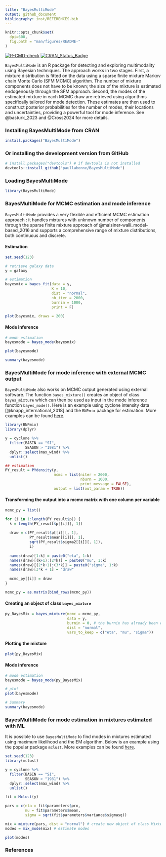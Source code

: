```yaml
---
title: "BayesMultiMode"
output: github_document
bibliography: inst/REFERENCES.bib
---
```


```r
knitr::opts_chunk$set(
  dpi=600,
  fig.path = "man/figures/README-"
)
```

<!-- badges: start -->
[![R-CMD-check](https://github.com/paullabonne/BayesMultiMode/actions/workflows/R-CMD-check.yaml/badge.svg)](https://github.com/paullabonne/BayesMultiMode/actions/workflows/R-CMD-check.yaml)
[![CRAN_Status_Badge](https://www.r-pkg.org/badges/version/BayesMultiMode)](https://cran.r-project.org/package=BayesMultiMode)
<!-- badges: end -->

`BayesMultiMode` is an R package for detecting and exploring multimodality using Bayesian techniques. The approach works in two stages. First, a mixture distribution is fitted on the data using a sparse finite mixture Markov chain Monte Carlo (SFM MCMC) algorithm. The number of mixture components does not have to be known; the size of the mixture is estimated endogenously through the SFM approach. Second, the modes of the estimated mixture in each MCMC draw are retrieved using algorithms specifically tailored for mode detection. These estimates are then used to construct posterior probabilities for the number of modes, their locations and uncertainties, providing a powerful tool for mode inference. See @basturk_2023 and @Cross2024 for more details.

### Installing BayesMultiMode from CRAN
```r
install.packages("BayesMultiMode")
```

### Or installing the development version from GitHub
```r
# install.packages("devtools") # if devtools is not installed 
devtools::install_github("paullabonne/BayesMultiMode")
```

### Loading BayesMultiMode
```r
library(BayesMultiMode)
```

### BayesMultiMode for MCMC estimation and mode inference
`BayesMultiMode` provides a very flexible and efficient MCMC estimation approach : it handles mixtures with unknown number of components through the sparse finite mixture approach of @malsiner-walli_model-based_2016 and supports a comprehensive range of mixture distributions, both continuous and discrete.

#### Estimation
```r
set.seed(123)

# retrieve galaxy data
y = galaxy

# estimation
bayesmix = bayes_fit(data = y,
                     K = 10,
                     dist = "normal",
                     nb_iter = 2000,
                     burnin = 1000,
                     print = F)

plot(bayesmix, draws = 200)
```

#### Mode inference
```r
# mode estimation
bayesmode = bayes_mode(bayesmix)

plot(bayesmode)

summary(bayesmode)
```

### BayesMultiMode for mode inference with external MCMC output
`BayesMultiMode` also works on MCMC output generated using external software. The function `bayes_mixture()` creates an object of class `bayes_mixture` which can then be used as input in the mode inference function `bayes_mode()`. Here is an example using cyclone intensity data [@knapp_international_2018] and the `BNPmix` package for estimation. More examples can be found [here](https://github.com/paullabonne/BayesMultiMode/blob/main/external_comp.md).
```r
library(BNPmix)
library(dplyr)

y = cyclone %>%
  filter(BASIN == "SI",
         SEASON > "1981") %>%
  dplyr::select(max_wind) %>%
  unlist()

## estimation
PY_result = PYdensity(y,
                      mcmc = list(niter = 2000,
                                  nburn = 1000,
                                  print_message = FALSE),
                      output = list(out_param = TRUE))
```

#### Transforming the output into a mcmc matrix with one column per variable
```r
mcmc_py = list()

for (i in 1:length(PY_result$p)) {
  k = length(PY_result$p[[i]][, 1])
  
  draw = c(PY_result$p[[i]][, 1],
           PY_result$mean[[i]][, 1],
           sqrt(PY_result$sigma2[[i]][, 1]),
           i)
  
  names(draw)[1:k] = paste0("eta", 1:k)
  names(draw)[(k+1):(2*k)] = paste0("mu", 1:k)
  names(draw)[(2*k+1):(3*k)] = paste0("sigma", 1:k)
  names(draw)[3*k + 1] = "draw"
  
  mcmc_py[[i]] = draw
}

mcmc_py = as.matrix(bind_rows(mcmc_py))
```

#### Creating an object of class `bayes_mixture`
```r
py_BayesMix = bayes_mixture(mcmc = mcmc_py,
                            data = y,
                            burnin = 0, # the burnin has already been discarded
                            dist = "normal",
                            vars_to_keep = c("eta", "mu", "sigma"))
```

#### Plotting the mixture
```r
plot(py_BayesMix)
```

#### Mode inference
```r
# mode estimation
bayesmode = bayes_mode(py_BayesMix)

# plot
plot(bayesmode)

# Summary 
summary(bayesmode)
```

### BayesMultiMode for mode estimation in mixtures estimated with ML
It is possible to use `BayesMultiMode` to find modes in mixtures estimated using maximum likelihood and the EM algorithm. Below is an example using the popular package `mclust`. More examples can be found [here](https://github.com/paullabonne/BayesMultiMode/blob/main/external_comp.md).
```r
set.seed(123)
library(mclust)

y = cyclone %>%
  filter(BASIN == "SI",
         SEASON > "1981") %>%
  dplyr::select(max_wind) %>%
  unlist()

fit = Mclust(y)

pars = c(eta = fit$parameters$pro,
         mu = fit$parameters$mean,
         sigma = sqrt(fit$parameters$variance$sigmasq))

mix = mixture(pars, dist = "normal") # create new object of class Mixture
modes = mix_mode(mix) # estimate modes

plot(modes)
```


### References
